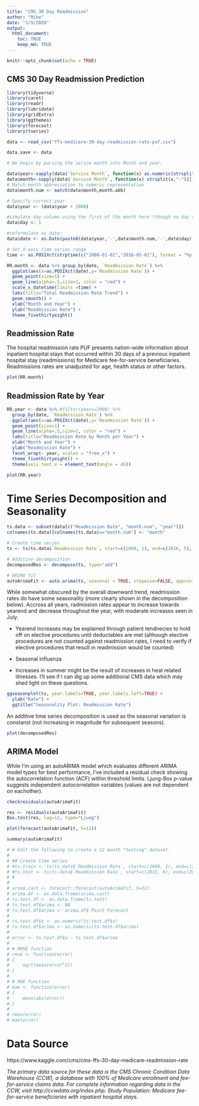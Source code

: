 ---
title: "CMS 30 Day Readmission"
author: "Mike"
date: "3/9/2020"
output: 
  html_document:
    toc: TRUE
    keep_md: TRUE
---

```{r setup, include=FALSE}
knitr::opts_chunk$set(echo = TRUE)
```

## CMS 30 Day Readmission Prediction

```{r, echo=FALSE, include=FALSE}
library(tidyverse)
library(caret)
library(readr)
library(lubridate)
library(gridExtra)
library(ggthemes)
library(forecast)
library(tseries)

data <- read_csv("ffs-medicare-30-day-readmission-rate-puf.csv")

data.save <- data

# We begin by parsing the serice month into Month and year: 

data$year<-sapply(data$`Service Month`, function(x) as.numeric(strsplit(x,"-")[[1]][2]))
data$month<-sapply(data$`Service Month`, function(x) strsplit(x,"-")[[1]][1])
# Match month abbreviation to numeric representation
data$month.num <- match(data$month,month.abb)

# Specify correct year
data$year <- (data$year + 2000)

#simulate day column using the first of the month here (though no day value provided)
data$day <- 1

#reformulate as date: 
data$date <- as.Date(paste0(data$year,'-',data$month.num,'-',data$day), format="%Y-%m-%d")

# Set X-axis time series range
time <- as.POSIXct(strptime(c("2008-01-01","2016-05-01"), format = "%y-%m-%d"))


```


```{r, echo=FALSE, include=FALSE}

RR.month <- data %>% group_by(date, `Readmission Rate`) %>%
  ggplot(aes(x=as.POSIXct(date),y=`Readmission Rate`)) + 
  geom_point(size=1) + 
  geom_line(alpha=.5,size=1, color = "red") + 
  scale_x_datetime(limits =time) + 
  labs(title="Total Readmission Rate Trend") +
  geom_smooth() +
  xlab("Month and Year") + 
  ylab("Readmission Rate") +
  theme_fivethirtyeight()

```

## Readmission Rate 

The hospital readmission rate PUF presents nation-wide information about inpatient hospital stays that occurred within 30 days of a previous inpatient hospital stay (readmissions) for Medicare fee-for-service beneficiaries. Readmissions rates are unadjusted for age, health status or other factors.

```{r pressure, echo=FALSE}
plot(RR.month)
```

## Readmission Rate by Year

```{r, echo=FALSE, include=FALSE}

RR.year <- data %>% #filter(year==2008) %>%
  group_by(date, `Readmission Rate`) %>%
  ggplot(aes(x=as.POSIXct(date),y=`Readmission Rate`)) + 
  geom_point(size=1) + 
  geom_line(alpha=.5,size=1, color = "red") +
  labs(title="Readmission Rate by Month per Year") + 
  xlab("Month and Year") + 
  ylab("Readmission Rate") +
  facet_wrap(~ year, scales = "free_x") +
  theme_fivethirtyeight() +
  theme(axis.text.x = element_text(angle = 45))

```

```{r, echo=FALSE}
plot(RR.year)
```

# Time Series Decomposition and Seasonality

```{r, echo=FALSE, include=FALSE}

ts.data <- subset(data[c("Readmission Rate", "month.num", "year")])
colnames(ts.data)[colnames(ts.data)=="month.num"] <- "month"

# Create time series
ts <- ts(ts.data$`Readmission Rate`, start=c(2008, 1), end=c(2016, 5), frequency=12)

# Additive decomposition
decomposedRes <- decompose(ts, type="add")

# ARIMA fit
autoArimaFit <- auto.arima(ts, seasonal = TRUE, stepwise=FALSE, approximation=FALSE, allowdrift = TRUE)

```

While somewhat obscured by the overall downward trend, readmission rates do have some seasonality (more clearly shown in the decomposition below). Accross all years, radmission rates appear to increase towards yearend and decrease throughout the year, with moderate increases seen in July. <br>

- Yearend increases may be explained through patient tendnecies to hold off on elective procedures until deductables are met (although elective procedures are not counted against readmission rates, I need to verify if elective procedures that result in readmission would be counted) <br>

- Seasonal influenza <br>

- Increases in summer might be the result of increases in heat related illnesses. I'll see if I can dig up some additional CMS data which may shed light on these questions. <br>

```{r, echo=FALSE}

ggseasonplot(ts, year.labels=TRUE, year.labels.left=TRUE) +
  ylab("Rate") +
  ggtitle("Seasonality Plot: Readmission Rate")

```

An additive time series decomposition is used as the seasonal variation is constanst (not increasing in magnitude for subsequent seasons).

```{r, echo=FALSE}

plot(decomposedRes)

```


## ARIMA Model

While I'm using an autoARIMA model which evaluates different ARIMA model types for best performance, I've included a residual check showing the autocorrelation function (ACF) within threshold limits. Ljung-Box p-value suggests independent autocorrelation variables (values are not dependent on eachother). 


```{r, echo=FALSE}

checkresiduals(autoArimaFit)

```


```{r, echo=FALSE}
res <- residuals(autoArimaFit)
Box.test(res, lag=12, type="Ljung")

```


```{r, echo=FALSE}

plot(forecast(autoArimaFit, h=12))

```


```{r, echo=FALSE}

summary(autoArimaFit)

```

```{r, echo=FALSE, include=FALSE}

# # Edit the following to create a 12 month "testing" dataset. 
# 
# ## Create time series
# #ts.train <- ts(ts.data$`Readmission Rate`, start=c(2008, 1), end=c(2015, 6), frequency=12)
# #ts.test <- ts(ts.data$`Readmission Rate`, start=c(2015, 6), end=c(2016, 5), frequency=12)
# #
# 
# arima.cast <- forecast::forecast(autoArimaFit, h=12)
# arima.df <- as.data.frame(arima.cast)
# ts.test.df <- as.data.frame(ts.test)
# ts.test.df$arima <- NA
# ts.test.df$arima <- arima.df$`Point Forecast`
# 
# ts.test.df$x <- as.numeric(ts.test.df$x)
# ts.test.df$arima <- as.numeric(ts.test.df$arima)
# 
# error <- ts.test.df$x - ts.test.df$arima
# 
# # RMSE function
# rmse <- function(error)
# {
#     sqrt(mean(error^2))
# }
#  
# # MAE function
# mae <- function(error)
# {
#     mean(abs(error))
# }
# 
# rmse(error)
# mae(error)


```

# Data Source

https://www.kaggle.com/cms/cms-ffs-30-day-medicare-readmission-rate

*The primary data source for these data is the CMS Chronic Condition Data Warehouse (CCW), a database with 100% of Medicare enrollment and fee-for-service claims data. For complete information regarding data in the CCW, visit http://ccwdata.org/index.php. Study Population: Medicare fee-for-service beneficiaries with inpatient hospital stays.*
